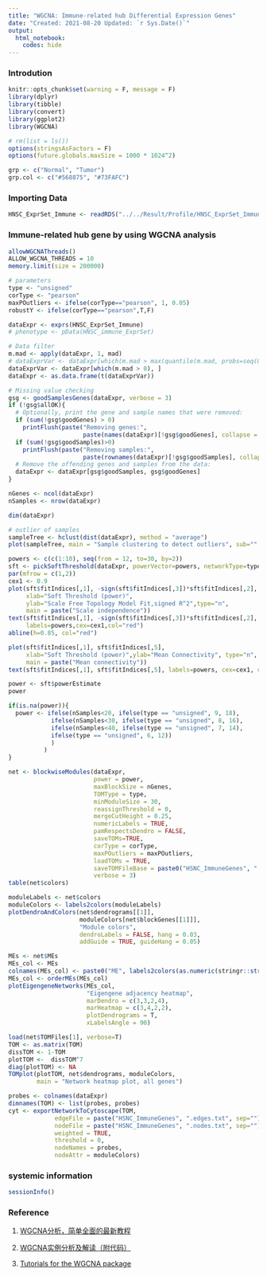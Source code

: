 ```yaml
---
title: "WGCNA: Immune-related hub Differential Expression Genes"
date: "Created: 2021-08-20 Updated: `r Sys.Date()`"
output: 
  html_notebook:
    codes: hide
---
```


### Introdution
```r
knitr::opts_chunk$set(warning = F, message = F)
library(dplyr)
library(tibble)
library(convert)
library(ggplot2)
library(WGCNA)

# rm(list = ls())
options(stringsAsFactors = F)
options(future.globals.maxSize = 1000 * 1024^2)

grp <- c("Normal", "Tumor")
grp.col <- c("#568875", "#73FAFC")
```


### Importing Data 
```r
HNSC_ExprSet_Immune <- readRDS("../../Result/Profile/HNSC_ExprSet_ImmuneGene.RDS")
```


### Immune-related hub gene by using WGCNA analysis
```r
allowWGCNAThreads()
ALLOW_WGCNA_THREADS = 10
memory.limit(size = 200000)

# parameters
type <- "unsigned"
corType <- "pearson"
maxPOutliers <- ifelse(corType=="pearson", 1, 0.05)
robustY <- ifelse(corType=="pearson",T,F)

dataExpr <- exprs(HNSC_ExprSet_Immune)
# phenotype <- pData(HNSC_immune_ExprSet)

# Data filter
m.mad <- apply(dataExpr, 1, mad)
# dataExprVar <- dataExpr[which(m.mad > max(quantile(m.mad, probs=seq(0, 1, 0.25))[2], 0.01)), ]
dataExprVar <- dataExpr[which(m.mad > 0), ]
dataExpr <- as.data.frame(t(dataExprVar))

# Missing value checking
gsg <- goodSamplesGenes(dataExpr, verbose = 3)
if (!gsg$allOK){
  # Optionally, print the gene and sample names that were removed:
  if (sum(!gsg$goodGenes) > 0) 
    printFlush(paste("Removing genes:", 
                     paste(names(dataExpr)[!gsg$goodGenes], collapse = ",")));
  if (sum(!gsg$goodSamples)>0) 
    printFlush(paste("Removing samples:", 
                     paste(rownames(dataExpr)[!gsg$goodSamples], collapse = ",")));
  # Remove the offending genes and samples from the data:
  dataExpr <- dataExpr[gsg$goodSamples, gsg$goodGenes]
}

nGenes <- ncol(dataExpr)
nSamples <- nrow(dataExpr)

dim(dataExpr)
```
```r
# outlier of samples
sampleTree <- hclust(dist(dataExpr), method = "average")
plot(sampleTree, main = "Sample clustering to detect outliers", sub="", xlab="")

powers <- c(c(1:10), seq(from = 12, to=30, by=2))
sft <- pickSoftThreshold(dataExpr, powerVector=powers, networkType=type, verbose=5)
par(mfrow = c(1,2))
cex1 <- 0.9
plot(sft$fitIndices[,1], -sign(sft$fitIndices[,3])*sft$fitIndices[,2],
     xlab="Soft Threshold (power)",
     ylab="Scale Free Topology Model Fit,signed R^2",type="n",
     main = paste("Scale independence"))
text(sft$fitIndices[,1], -sign(sft$fitIndices[,3])*sft$fitIndices[,2],
     labels=powers,cex=cex1,col="red")
abline(h=0.85, col="red")

plot(sft$fitIndices[,1], sft$fitIndices[,5],
     xlab="Soft Threshold (power)",ylab="Mean Connectivity", type="n",
     main = paste("Mean connectivity"))
text(sft$fitIndices[,1], sft$fitIndices[,5], labels=powers, cex=cex1, col="red")
```

```r
power <- sft$powerEstimate
power

if(is.na(power)){
  power <- ifelse(nSamples<20, ifelse(type == "unsigned", 9, 18),
            ifelse(nSamples<30, ifelse(type == "unsigned", 8, 16),
            ifelse(nSamples<40, ifelse(type == "unsigned", 7, 14),
            ifelse(type == "unsigned", 6, 12))       
            )
          )
}
```

```r
net <- blockwiseModules(dataExpr, 
                        power = power, 
                        maxBlockSize = nGenes,
                        TOMType = type, 
                        minModuleSize = 30,
                        reassignThreshold = 0, 
                        mergeCutHeight = 0.25,
                        numericLabels = TRUE, 
                        pamRespectsDendro = FALSE,
                        saveTOMs=TRUE, 
                        corType = corType, 
                        maxPOutliers = maxPOutliers, 
                        loadTOMs = TRUE,
                        saveTOMFileBase = paste0("HSNC_ImmuneGenes", ".tom"), 
                        verbose = 3)
table(net$colors)
```
```r
moduleLabels <- net$colors
moduleColors <- labels2colors(moduleLabels)
plotDendroAndColors(net$dendrograms[[1]], 
                    moduleColors[net$blockGenes[[1]]],
                    "Module colors",
                    dendroLabels = FALSE, hang = 0.03,
                    addGuide = TRUE, guideHang = 0.05)
```

```r
MEs <- net$MEs
MEs_col <- MEs
colnames(MEs_col) <- paste0("ME", labels2colors(as.numeric(stringr::str_replace_all(colnames(MEs), "ME", ""))))
MEs_col <- orderMEs(MEs_col)
plotEigengeneNetworks(MEs_col, 
                      "Eigengene adjacency heatmap", 
                      marDendro = c(3,3,2,4),
                      marHeatmap = c(3,4,2,2), 
                      plotDendrograms = T, 
                      xLabelsAngle = 90)
```


```r
load(net$TOMFiles[1], verbose=T)
TOM <- as.matrix(TOM)
dissTOM <- 1-TOM
plotTOM <-  dissTOM^7
diag(plotTOM) <- NA
TOMplot(plotTOM, net$dendrograms, moduleColors, 
        main = "Network heatmap plot, all genes")
```


```r
probes <- colnames(dataExpr)
dimnames(TOM) <- list(probes, probes)
cyt <- exportNetworkToCytoscape(TOM,
             edgeFile = paste("HSNC_ImmuneGenes", ".edges.txt", sep=""),
             nodeFile = paste("HSNC_ImmuneGenes", ".nodes.txt", sep=""),
             weighted = TRUE, 
             threshold = 0,
             nodeNames = probes, 
             nodeAttr = moduleColors)
```


### systemic information
```r
sessionInfo()
```


### Reference

1. [WGCNA分析，简单全面的最新教程](https://www.jianshu.com/p/e9cc3f43441d)

2. [WGCNA实例分析及解读（附代码）](https://www.jianshu.com/p/25905a905086)

3. [Tutorials for the WGCNA package](https://horvath.genetics.ucla.edu/html/CoexpressionNetwork/Rpackages/WGCNA/Tutorials/index.html)

